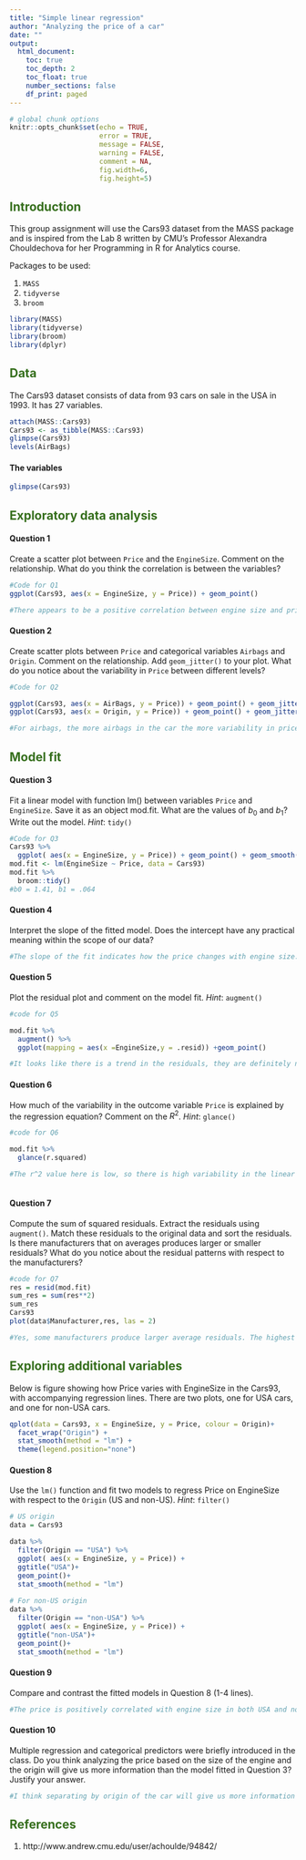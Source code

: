 ```yaml
---
title: "Simple linear regression"
author: "Analyzing the price of a car"
date: ""
output: 
  html_document:
    toc: true
    toc_depth: 2
    toc_float: true
    number_sections: false
    df_print: paged
---
```


<style type="text/css">
/* Title */
h1.title {
  color: #206005;
  font-size:40px;
  font-weight: bold;
}
/* Level 1 header */
h1 {
  color: #366f1d;
}
/* Level 2 header */
h2 {
  color: #366f1d;
}
/* Level 4 header */
h4 {
  font-weight: bold;
}
/* Table of contents */
.list-group-item.active, .list-group-item.active:focus, .list-group-item.active:hover {
    z-index: 2;
    color: #fff;
    background-color: #a5bf9b;
    border-color: #337ab7;
}
    
</style>

```r
# global chunk options
knitr::opts_chunk$set(echo = TRUE,
                      error = TRUE,
                      message = FALSE, 
                      warning = FALSE,
                      comment = NA,
                      fig.width=6, 
                      fig.height=5)
```

## Introduction

This group assignment will use the Cars93 dataset from the MASS package and is inspired from the Lab 8 written by CMU's Professor Alexandra Chouldechova for her Programming in R for Analytics course.

Packages to be used:

1. `MASS`
2. `tidyverse`
3. `broom`

```r
library(MASS)
library(tidyverse)
library(broom)
library(dplyr)
```

## Data

The Cars93 dataset consists of data from 93 cars on sale in the USA in 1993. It has 27 variables.


```r
attach(MASS::Cars93)
Cars93 <- as_tibble(MASS::Cars93)
glimpse(Cars93)
levels(AirBags)
```

#### The variables

```r
glimpse(Cars93)
```

## Exploratory data analysis

#### Question 1

Create a scatter plot between `Price` and the `EngineSize`. Comment
on the relationship. What do you think the correlation is between the variables?

```r
#Code for Q1
ggplot(Cars93, aes(x = EngineSize, y = Price)) + geom_point()

#There appears to be a positive correlation between engine size and price
```

#### Question 2

Create scatter plots between `Price` and categorical variables `Airbags` and `Origin`. Comment on the relationship. Add `geom_jitter()` to your plot. What do you notice about the variability in `Price` between different levels?


```r
#Code for Q2

ggplot(Cars93, aes(x = AirBags, y = Price)) + geom_point() + geom_jitter()
ggplot(Cars93, aes(x = Origin, y = Price)) + geom_point() + geom_jitter()

#For airbags, the more airbags in the car the more variability in price. For Origin, non-usa cars have the most variability. 

```

## Model fit

#### Question 3

Fit a linear model with function lm() between variables `Price` and `EngineSize`. Save it as an object mod.fit. What are the values of $b_0$ and $b_1$? Write out the model. *Hint*: `tidy()`

```r
#Code for Q3
Cars93 %>% 
  ggplot( aes(x = EngineSize, y = Price)) + geom_point() + geom_smooth(method=lm, se= FALSE)
mod.fit <- lm(EngineSize ~ Price, data = Cars93)
mod.fit %>%
  broom::tidy()
#b0 = 1.41, b1 = .064
```

#### Question 4

Interpret the slope of the fitted model. Does the intercept have any practical meaning within the scope of our data?
```r
#The slope of the fit indicates how the price changes with engine size. The intercept mathematically would represent the price if the engine size is 0, but that is meaningless in this context.  


```



#### Question 5 

Plot the residual plot and comment on the model fit. *Hint*: `augment()`

```r
#code for Q5

mod.fit %>%
  augment() %>%
  ggplot(mapping = aes(x =EngineSize,y = .resid)) +geom_point()

#It looks like there is a trend in the residuals, they are definitely not random, so there is a better fit to the data than linear. 

```


#### Question 6 

How much of the variability in the outcome variable `Price` is explained by the regression equation? Comment on the $R^2$. *Hint*: `glance()`

```r
#code for Q6

mod.fit %>%
  glance(r.squared) 

#The r^2 value here is low, so there is high variability in the linear fit which means it's not very good.
  
```

#### Question 7 

Compute the sum of squared residuals. Extract the residuals using `augment()`. Match these residuals to the original data and sort the residuals. Is there manufacturers that on averages produces larger or smaller residuals? What do you notice about the residual patterns with respect to the manufacturers?

```r
#code for Q7
res = resid(mod.fit)
sum_res = sum(res**2)
sum_res
Cars93
plot(data$Manufacturer,res, las = 2)

#Yes, some manufacturers produce larger average residuals. The highest ones tend to be domestically made cars with a high range of residuals- meaning high range in price. 

```

## Exploring additional variables


Below is figure showing how Price varies with EngineSize in the Cars93, with accompanying regression lines. There are two plots, one for USA cars, and one for non-USA cars.

```r
qplot(data = Cars93, x = EngineSize, y = Price, colour = Origin)+ 
  facet_wrap("Origin") + 
  stat_smooth(method = "lm") + 
  theme(legend.position="none")
```

#### Question 8

Use the `lm()` function and fit two models to regress Price on EngineSize with respect to the `Origin` (US and non-US).
*Hint*: `filter()`

```r
# US origin
data = Cars93

data %>%
  filter(Origin == "USA") %>%
  ggplot( aes(x = EngineSize, y = Price)) +
  ggtitle("USA")+
  geom_point()+
  stat_smooth(method = "lm") 
  
# For non-US origin
data %>%
  filter(Origin == "non-USA") %>%
  ggplot( aes(x = EngineSize, y = Price)) +
  ggtitle("non-USA")+
  geom_point()+
  stat_smooth(method = "lm")
```


#### Question 9

Compare and contrast the fitted models in Question 8 (1-4 lines).
```r
#The price is positively correlated with engine size in both USA and non-USA cars. USA cars a larger spread in prices, while non-USA has a larger range in prices. 
```


#### Question 10

Multiple regression and categorical predictors were briefly introduced in the class. Do you think analyzing the price based on the size of the engine and the origin will give us more information than the model fitted in Question 3? Justify your answer.

```r
#I think separating by origin of the car will give us more information because the fits are more accurate. We know this from looks at the residuals and seeing that USA cars have a much larger range in residuals. This makes trying to fit to all the cars at once very inaccurate because the spread of the data is different depending on origin. With separating by category we get better fits, which gives us a better look at the data.
```



## References {#References-link}

1. http://www.andrew.cmu.edu/user/achoulde/94842/

